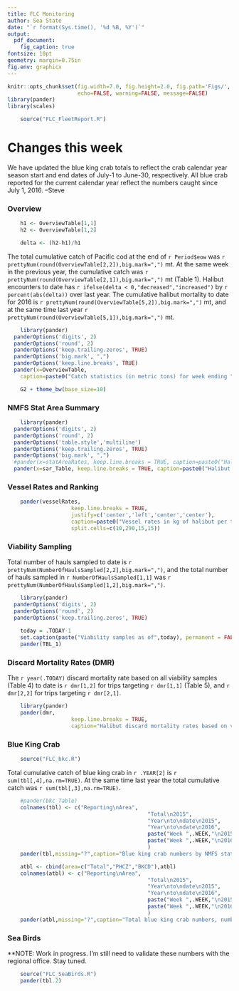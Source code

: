 ```yaml
---
title: FLC Monitoring
author: Sea State
date: "`r format(Sys.time(), '%d %B, %Y')`"
output: 
  pdf_document:
    fig_caption: true
fontsize: 10pt
geometry: margin=0.75in
fig.env: graphicx
---
```


```r
knitr::opts_chunk$set(fig.width=7.0, fig.height=2.0, fig.path='Figs/',
                      echo=FALSE, warning=FALSE, message=FALSE)
library(pander)
library(scales)
```

```R
	source("FLC_FleetReport.R")
```

# Changes this week
We have updated the blue king crab totals to reflect the crab calendar year season start and end dates of July-1 to June-30, respectively.  All blue crab reported for the current calendar year reflect the numbers caught since July 1, 2016.  –Steve




### Overview
```R
	h1 <- OverviewTable[1,1]
	h2 <- OverviewTable[1,2]

	delta <- (h2-h1)/h1
```

The total cumulative catch of Pacific cod at the end of `r Period$eow` was `r prettyNum(round(OverviewTable[2,2]),big.mark=",")` mt.  At the same week in the previous year, the cumulative catch was `r prettyNum(round(OverviewTable[2,1]),big.mark=",")` mt (Table 1). Halibut encounters to date has `r ifelse(delta < 0,"decreased","increased")` by `r percent(abs(delta))` over last year.  The cumulative halibut mortality to date for 2016 is `r prettyNum(round(OverviewTable[5,2]),big.mark=",")` mt, and at the same time last year `r prettyNum(round(OverviewTable[5,1]),big.mark=",")` mt.


```R
	library(pander)
  panderOptions('digits', 2)
  panderOptions('round', 2)
  panderOptions('keep.trailing.zeros', TRUE)
  panderOptions('big.mark', ",")
  panderOptions('keep.line.breaks', TRUE)
  pander(x=OverviewTable, 
  	caption=paste0("Catch statistics (in metric tons) for week ending ",Period$eow," (Week ", .WEEK, ")."),justify='right')
```


```R
	G2 + theme_bw(base_size=10)
```



### NMFS Stat Area Summary
```R
	library(pander)
  panderOptions('digits', 2)
  panderOptions('round', 2)
  panderOptions('table.style','multiline')
  panderOptions('keep.trailing.zeros', TRUE)
  panderOptions('big.mark', ",")
  #pander(x=statAreaRates, keep.line.breaks = TRUE, caption=paste0("Halibut encounter rates for the week ending ",Period$eow,"."),justify='right')
  pander(x=sar_Table, keep.line.breaks = TRUE, caption=paste0("Halibut encounter rates for the week ending ",Period$eow,"."),justify='right')
```



### Vessel Rates and Ranking
```R
	pander(vesselRates,
					keep.line.breaks = TRUE,
					justify=c('center','left','center','center'),
					caption=paste0("Vessel rates in kg of halibut per ton of groundfish for the week ending ",Period$eow, "."),
					split.cells=c(10,290,15,15))
```




### Viability Sampling
Total number of hauls sampled to date is 
`r prettyNum(NumberOfHaulsSampled[2,2],big.mark=",")`, and the total number of hauls sampled in `r NumberOfHaulsSampled[1,1]` was `r prettyNum(NumberOfHaulsSampled[1,2],big.mark=",")`.

```R
	library(pander)
  panderOptions('digits', 2)
  panderOptions('round', 2)
  panderOptions('keep.trailing.zeros', TRUE)
	
	today = .TODAY-1
	set.caption(paste("Viability samples as of",today), permanent = FALSE)
	pander(TBL_1)
```



### Discard Mortality Rates (DMR)

The `r year(.TODAY)` discard mortality rate based on all viability samples (Table 4) to date is `r dmr[1,2]` for trips targeting `r dmr[1,1]` (Table 5), and `r dmr[2,2]` for trips targeting `r dmr[2,1]`.

```R
	library(pander)
	pander(dmr,
				 	keep.line.breaks = TRUE,
				 	caption="Halibut discard mortality rates based on viability sampling.")
```

### Blue King Crab 

```R
	source("FLC_bkc.R")
```
Total cumulative catch of blue king crab in `r .YEAR[2]` is `r sum(tbl[,4],na.rm=TRUE)`. At the same time last year the total cumulative catch was `r sum(tbl[,3],na.rm=TRUE)`.

```R
	#pander(bkc_Table)
	colnames(tbl) <- c("Reporting\nArea",
											"Total\n2015",
											"Year\nto\ndate\n2015",
											"Year\nto\ndate\n2016",
											paste("Week ",.WEEK,"\n2015"),
											paste("Week ",.WEEK,"\n2016")
											)
	pander(tbl,missing="?",caption="Blue king crab numbers by NMFS stat area.")
```

```R
	atbl <- cbind(area=c("Total","PHCZ","BKCD"),atbl)
	colnames(atbl) <- c("Reporting\nArea",
											"Total\n2015",
											"Year\nto\ndate\n2015",
											"Year\nto\ndate\n2016",
											paste("Week ",.WEEK,"\n2015"),
											paste("Week ",.WEEK,"\n2016")
											)
	pander(atbl,missing="?",caption="Total blue king crab numbers, numbers taken inside the Pribilof Habitat Conservation Zone, and the Blue King Crab District.")
```




### Sea Birds


**NOTE: Work in progress.  I'm still need to validate these numbers with the regional office. Stay tuned.  
```R
	source("FLC_SeaBirds.R")
	pander(tbl.2)
```




<!-- 
### Catch-to-date by gear type.
Show a table with the breakdown of BSAI groundfish catch & bycatch by gear types: HAL, NPT, POT, PTR, ALL.



### Halibut hotspots
Heat map based on the halibut encounter rates in the H\&L CP fishery.

How this will eventually work, I'm just calculating the nearest neighbor density for all sets in the past week where the halibut encounter rate is greather than the median rate of all sets for that week.  For now the rate is based on (kg Halibut pre mortality)/(Official Total Catch)

```R
	#bmap
```

 -->